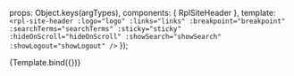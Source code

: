 
<Meta title="Organisms/SiteHeader" />

  props: Object.keys(argTypes),
  components: { RplSiteHeader },
  template: `
    <rpl-site-header
      :logo="logo"
      :links="links"
      :breakpoint="breakpoint"
      :searchTerms="searchTerms"
      :sticky="sticky"
      :hideOnScroll="hideOnScroll"
      :showSearch="showSearch"
      :showLogout="showLogout"
    />
  `
});

<Canvas>
  <Story
    name="Site header"
    height= "170px"
    args={{
      logo: {
        alt: 'vic.gov.au',
        url: '#',
        image: '/cobrand-logo.png'
      },
      links: [
        {
          text: 'Your services',
          url: '#',
          children: [
            { text: 'Sub child A', url: '#' },
            { text: 'Sub child A', url: '#' },
            { text: 'Sub child A', url: '#' },
            { text: 'Sub child A', url: '#' },
            { text: 'Sub child A', url: '#' },
            { text: 'Sub child A', url: '#' },
            { text: 'Sub child A', url: '#' },
            { text: 'Sub child A', url: '#' },
            { text: 'Sub child A', url: '#' },
            { text: 'Sub child A', url: '#' },
            { text: 'Sub child A', url: '#' },
            { text: 'Sub child A', url: '#' },
            { text: 'Sub child A', url: '#' },
            { text: 'Sub child A', url: '#' },
            { text: 'Sub child A', url: '#' },
            {
              text: 'Sub child B',
              url: '#',
              children: [
                { text: 'Sub child I', url: '#' },
                { text: 'Sub child II', url: '#' },
                { text: 'Sub child III', url: '#' }
              ]
            },
            {
              text: 'Test Path 2',
              url: '#',
              children: [
                { text: 'Sub child IV', url: '#' },
                {
                  text: 'Test Path 3',
                  url: '#',
                  children: [
                    { text: 'Sub child X', url: '#' },
                    { text: 'Sub child Y', url: '#' },
                    { text: 'Sub child Z', url: '#' }
                  ]
                },
                { text: 'Sub child VI', url: '#' },
                { text: 'Sub child VII', url: '#' },
                { text: 'Sub child VIII', url: '#' },
                { text: 'Sub child IX', url: '#' },
                { text: 'Sub child X', url: '#' },
                { text: 'Sub child XI', url: '#' },
                { text: 'Sub child XII', url: '#' },
                { text: 'Sub child XIII', url: '#' },
                { text: 'Sub child IV', url: '#' },
                { text: 'Sub child V', url: '#' },
                { text: 'Sub child VI', url: '#' },
                { text: 'Sub child VII', url: '#' },
                { text: 'Sub child VIII', url: '#' },
                { text: 'Sub child IX', url: '#' },
                { text: 'Sub child X', url: '#' },
                { text: 'Sub child XI', url: '#' },
                { text: 'Sub child XII', url: '#' },
                { text: 'Sub child XIII', url: '#' },
                { text: 'Sub child IV', url: '#' },
                { text: 'Sub child V', url: '#' },
                { text: 'Sub child VI', url: '#' },
                { text: 'Sub child VII', url: '#' },
                { text: 'Sub child VIII', url: '#' },
                { text: 'Sub child IX', url: '#' },
                { text: 'Sub child X', url: '#' },
                { text: 'Sub child XI', url: '#' },
                { text: 'Sub child XII', url: '#' },
                { text: 'Sub child Last', url: '#' }
              ]
            }
          ]
        },
        { text: 'About VIC Government', url: '#' },
        {
          text: 'News',
          url: '#',
          children: [
            {
              text: 'Sub child 2',
              url: '#',
              children: [
                { text: 'Sub child 3', url: '#' },
                { text: 'Sub child 4', url: '#' },
                { text: 'Sub child 5', url: '#' }
              ]
            }
          ]
        },
        {
          text: 'Events',
          url: '#',
          children: [
            { text: 'Sub child 3', url: '#' },
            { text: 'Sub child 4', url: '#' },
            { text: 'Sub child 5', url: '#' }
          ]
        },
        { text: 'Connect with us', url: '#' }
      ],
      breakpoint: 992,
      searchTerms: [
        {
          linkText: 'Road works',
          linkUrl: '#'
        },
        {
          linkText: 'School holidays',
          linkUrl: '#'
        }
      ],
      sticky: false,
      hideOnScroll: false,
      showSearch: false,
      showLogout: false
    }}
  >
    {Template.bind({})}
  </Story>
</Canvas>

<ArgsTable of={RplSiteHeader} />
